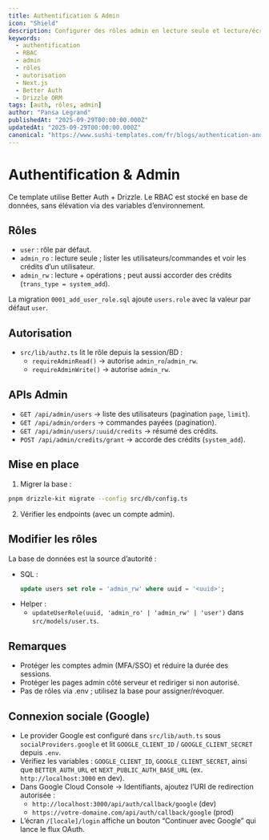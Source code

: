 ```yaml
---
title: Authentification & Admin
icon: "Shield"
description: Configurer des rôles admin en lecture seule et lecture/écriture, protéger les APIs admin et comprendre le pipeline d’authentification.
keywords:
  - authentification
  - RBAC
  - admin
  - rôles
  - autorisation
  - Next.js
  - Better Auth
  - Drizzle ORM
tags: [auth, rôles, admin]
author: "Pansa Legrand"
publishedAt: "2025-09-29T00:00:00.000Z"
updatedAt: "2025-09-29T00:00:00.000Z"
canonical: "https://www.sushi-templates.com/fr/blogs/authentication-and-admin"
---
```


# Authentification & Admin

Ce template utilise Better Auth + Drizzle. Le RBAC est stocké en base de données, sans élévation via des variables d’environnement.

## Rôles

- `user` : rôle par défaut.
- `admin_ro` : lecture seule ; lister les utilisateurs/commandes et voir les crédits d’un utilisateur.
- `admin_rw` : lecture + opérations ; peut aussi accorder des crédits (`trans_type = system_add`).

La migration `0001_add_user_role.sql` ajoute `users.role` avec la valeur par défaut `user`.

## Autorisation

- `src/lib/authz.ts` lit le rôle depuis la session/BD :
  - `requireAdminRead()` → autorise `admin_ro`/`admin_rw`.
  - `requireAdminWrite()` → autorise `admin_rw`.

## APIs Admin

- `GET /api/admin/users` → liste des utilisateurs (pagination `page`, `limit`).
- `GET /api/admin/orders` → commandes payées (pagination).
- `GET /api/admin/users/:uuid/credits` → résumé des crédits.
- `POST /api/admin/credits/grant` → accorde des crédits (`system_add`).

## Mise en place

1) Migrer la base :

```bash
pnpm drizzle-kit migrate --config src/db/config.ts
```

2) Vérifier les endpoints (avec un compte admin).

## Modifier les rôles

La base de données est la source d’autorité :

- SQL :
  ```sql
  update users set role = 'admin_rw' where uuid = '<uuid>';
  ```
- Helper :
  - `updateUserRole(uuid, 'admin_ro' | 'admin_rw' | 'user')` dans `src/models/user.ts`.

## Remarques

- Protéger les comptes admin (MFA/SSO) et réduire la durée des sessions.
- Protéger les pages admin côté serveur et rediriger si non autorisé.
- Pas de rôles via .env ; utilisez la base pour assigner/révoquer.

## Connexion sociale (Google)

- Le provider Google est configuré dans `src/lib/auth.ts` sous `socialProviders.google` et lit `GOOGLE_CLIENT_ID` / `GOOGLE_CLIENT_SECRET` depuis `.env`.
- Vérifiez les variables : `GOOGLE_CLIENT_ID`, `GOOGLE_CLIENT_SECRET`, ainsi que `BETTER_AUTH_URL` et `NEXT_PUBLIC_AUTH_BASE_URL` (ex. `http://localhost:3000` en dev).
- Dans Google Cloud Console → Identifiants, ajoutez l’URI de redirection autorisée :
  - `http://localhost:3000/api/auth/callback/google` (dev)
  - `https://votre-domaine.com/api/auth/callback/google` (prod)
- L’écran `/[locale]/login` affiche un bouton “Continuer avec Google” qui lance le flux OAuth.
